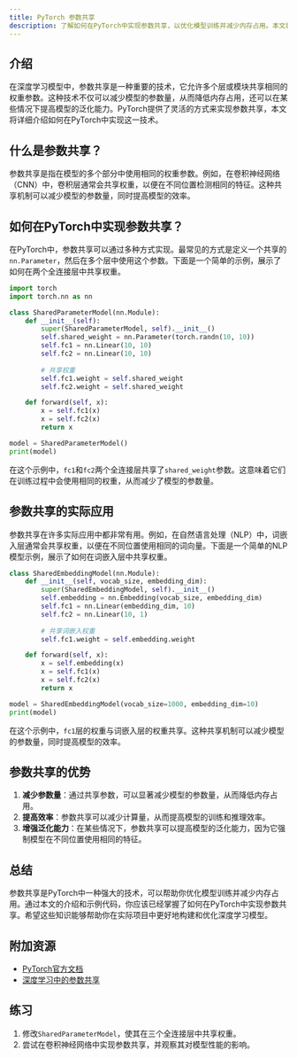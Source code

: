 ```yaml
---
title: PyTorch 参数共享
description: 了解如何在PyTorch中实现参数共享，以优化模型训练并减少内存占用。本文将通过代码示例和实际案例，帮助你掌握这一高级模型构建技巧。
---
```


## 介绍

在深度学习模型中，参数共享是一种重要的技术，它允许多个层或模块共享相同的权重参数。这种技术不仅可以减少模型的参数量，从而降低内存占用，还可以在某些情况下提高模型的泛化能力。PyTorch提供了灵活的方式来实现参数共享，本文将详细介绍如何在PyTorch中实现这一技术。

## 什么是参数共享？

参数共享是指在模型的多个部分中使用相同的权重参数。例如，在卷积神经网络（CNN）中，卷积层通常会共享权重，以便在不同位置检测相同的特征。这种共享机制可以减少模型的参数量，同时提高模型的效率。

## 如何在PyTorch中实现参数共享？

在PyTorch中，参数共享可以通过多种方式实现。最常见的方式是定义一个共享的`nn.Parameter`，然后在多个层中使用这个参数。下面是一个简单的示例，展示了如何在两个全连接层中共享权重。

```python
import torch
import torch.nn as nn

class SharedParameterModel(nn.Module):
    def __init__(self):
        super(SharedParameterModel, self).__init__()
        self.shared_weight = nn.Parameter(torch.randn(10, 10))
        self.fc1 = nn.Linear(10, 10)
        self.fc2 = nn.Linear(10, 10)
        
        # 共享权重
        self.fc1.weight = self.shared_weight
        self.fc2.weight = self.shared_weight

    def forward(self, x):
        x = self.fc1(x)
        x = self.fc2(x)
        return x

model = SharedParameterModel()
print(model)
```

在这个示例中，`fc1`和`fc2`两个全连接层共享了`shared_weight`参数。这意味着它们在训练过程中会使用相同的权重，从而减少了模型的参数量。

## 参数共享的实际应用

参数共享在许多实际应用中都非常有用。例如，在自然语言处理（NLP）中，词嵌入层通常会共享权重，以便在不同位置使用相同的词向量。下面是一个简单的NLP模型示例，展示了如何在词嵌入层中共享权重。

```python
class SharedEmbeddingModel(nn.Module):
    def __init__(self, vocab_size, embedding_dim):
        super(SharedEmbeddingModel, self).__init__()
        self.embedding = nn.Embedding(vocab_size, embedding_dim)
        self.fc1 = nn.Linear(embedding_dim, 10)
        self.fc2 = nn.Linear(10, 1)
        
        # 共享词嵌入权重
        self.fc1.weight = self.embedding.weight

    def forward(self, x):
        x = self.embedding(x)
        x = self.fc1(x)
        x = self.fc2(x)
        return x

model = SharedEmbeddingModel(vocab_size=1000, embedding_dim=10)
print(model)
```

在这个示例中，`fc1`层的权重与词嵌入层的权重共享。这种共享机制可以减少模型的参数量，同时提高模型的效率。

## 参数共享的优势

1. **减少参数量**：通过共享参数，可以显著减少模型的参数量，从而降低内存占用。
2. **提高效率**：参数共享可以减少计算量，从而提高模型的训练和推理效率。
3. **增强泛化能力**：在某些情况下，参数共享可以提高模型的泛化能力，因为它强制模型在不同位置使用相同的特征。

## 总结

参数共享是PyTorch中一种强大的技术，可以帮助你优化模型训练并减少内存占用。通过本文的介绍和示例代码，你应该已经掌握了如何在PyTorch中实现参数共享。希望这些知识能够帮助你在实际项目中更好地构建和优化深度学习模型。

## 附加资源

- [PyTorch官方文档](https://pytorch.org/docs/stable/index.html)
- [深度学习中的参数共享](https://www.deeplearningbook.org/)

## 练习

1. 修改`SharedParameterModel`，使其在三个全连接层中共享权重。
2. 尝试在卷积神经网络中实现参数共享，并观察其对模型性能的影响。
